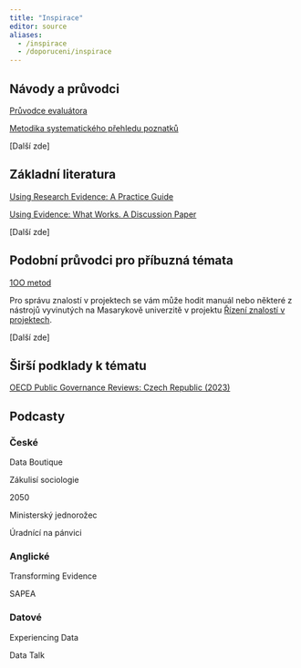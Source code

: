 ```yaml
---
title: "Inspirace"
editor: source
aliases: 
  - /inspirace
  - /doporuceni/inspirace
---
```


## Návody a průvodci 

[Průvodce evaluátora](https://dotaceeu.cz/getmedia/3ce5f6b9-24cc-4ac1-80d9-9eb769203f5a/Pruvodce-evaluatora_final_202007.pdf.aspx)

[Metodika systematického přehledu poznatků](http://www.mmr.cz/getmedia/72852f3f-f52f-47e1-bec8-6c1c72ce0097/02a_dokument_final.pdf.aspx?ext=.pdf)

[Další zde]

## Základní literatura

[Using Research Evidence: A Practice Guide](https://www.nesta.org.uk/toolkit/using-research-evidence-practice-guide/)

[Using Evidence: What Works. A Discussion Paper](https://www.nesta.org.uk/report/using-evidence-what-works/)

[Další zde]

## Podobní průvodci pro příbuzná témata

[1OO metod](https://kisk.phil.muni.cz/100metod/)

Pro správu znalostí v projektech se vám může hodit manuál nebo některé z nástrojů vyvinutých na Masarykově univerzitě v projektu [Řízení znalostí v projektech](https://pkm.econ.muni.cz/).

[Další zde]

## Širší podklady k tématu

[OECD Public Governance Reviews: Czech Republic (2023)](https://www.oecd.org/governance/oecd-public-governance-reviews-czech-republic-41fd9e5c-en.htm)

## Podcasty


### České

Data Boutique

Zákulisí sociologie

2050

Ministerský jednorožec

Úradnící na pánvici

### Anglické

Transforming Evidence

SAPEA

### Datové

Experiencing Data

Data Talk 
